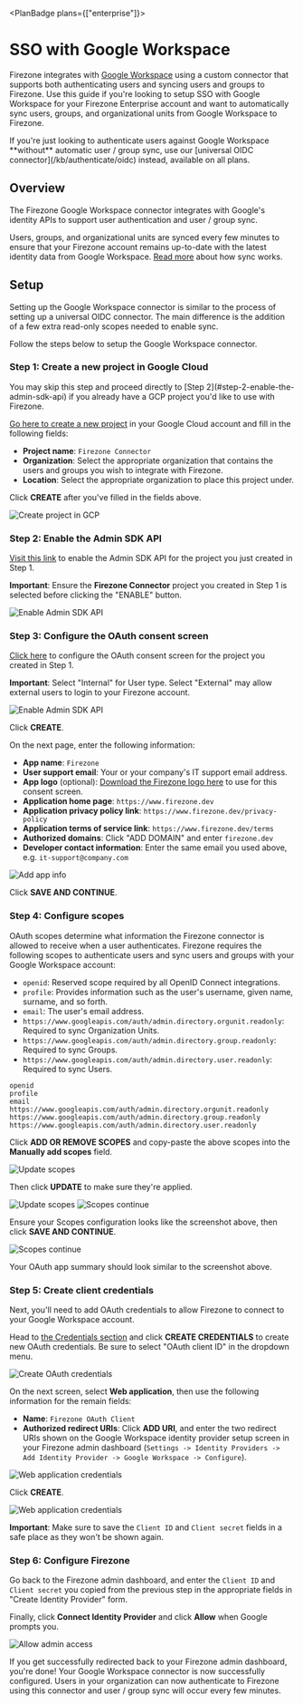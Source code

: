 
<PlanBadge plans={["enterprise"]}>

# SSO with Google Workspace

</PlanBadge>

Firezone integrates with [Google Workspace](https://workspace.google.com) using
a custom connector that supports both authenticating users and syncing users and
groups to Firezone. Use this guide if you're looking to setup SSO with Google
Workspace for your Firezone Enterprise account and want to automatically sync
users, groups, and organizational units from Google Workspace to Firezone.

<Alert color="info">
  If you're just looking to authenticate users against Google Workspace
  **without** automatic user / group sync, use our [universal OIDC
  connector](/kb/authenticate/oidc) instead, available on all plans.
</Alert>

## Overview

The Firezone Google Workspace connector integrates with Google's identity APIs
to support user authentication and user / group sync.

Users, groups, and organizational units are synced every few minutes to ensure
that your Firezone account remains up-to-date with the latest identity data from
Google Workspace. [Read more](/kb/authenticate/user-group-sync) about how sync
works.

## Setup

Setting up the Google Workspace connector is similar to the process of setting
up a universal OIDC connector. The main difference is the addition of a few
extra read-only scopes needed to enable sync.

Follow the steps below to setup the Google Workspace connector.

### Step 1: Create a new project in Google Cloud

<Alert color="info">
  You may skip this step and proceed directly to [Step
  2](#step-2-enable-the-admin-sdk-api) if you already have a GCP project you'd
  like to use with Firezone.
</Alert>

[Go here to create a new project](https://console.cloud.google.com/projectcreate)
in your Google Cloud account and fill in the following fields:

- **Project name**: `Firezone Connector`
- **Organization**: Select the appropriate organization that contains the users
  and groups you wish to integrate with Firezone.
- **Location**: Select the appropriate organization to place this project under.

Click **CREATE** after you've filled in the fields above.

<Link
  href="/images/kb/authenticate/google/gcp-create-project.png"
  target="_blank"
>
  <Image
    src="/images/kb/authenticate/google/gcp-create-project.png"
    alt="Create project in GCP"
    width={1200}
    height={1200}
  />
</Link>

### Step 2: Enable the Admin SDK API

[Visit this link](https://console.cloud.google.com/apis/library/admin.googleapis.com)
to enable the Admin SDK API for the project you just created in Step 1.

**Important**: Ensure the **Firezone Connector** project you created in Step 1
is selected before clicking the "ENABLE" button.

<Link
  href="/images/kb/authenticate/google/gcp-enable-admin-api.png"
  target="_blank"
>
  <Image
    src="/images/kb/authenticate/google/gcp-enable-admin-api.png"
    alt="Enable Admin SDK API"
    width={1200}
    height={1200}
  />
</Link>

### Step 3: Configure the OAuth consent screen

[Click here](https://console.cloud.google.com/apis/credentials/consent) to
configure the OAuth consent screen for the project you created in Step 1.

**Important**: Select "Internal" for User type. Select "External" may allow
external users to login to your Firezone account.

<Link
  href="/images/kb/authenticate/google/gcp-oauth-consent-screen.png"
  target="_blank"
>
  <Image
    src="/images/kb/authenticate/google/gcp-oauth-consent-screen.png"
    alt="Enable Admin SDK API"
    width={1200}
    height={1200}
  />
</Link>

Click **CREATE**.

On the next page, enter the following information:

- **App name**: `Firezone`
- **User support email**: Your or your company's IT support email address.
- **App logo** (optional):
  [Download the Firezone logo here](/images/kb/authenticate/google/gcp-oauth-screen-logo.png)
  to use for this consent screen.
- **Application home page**: `https://www.firezone.dev`
- **Application privacy policy link**: `https://www.firezone.dev/privacy-policy`
- **Application terms of service link**: `https://www.firezone.dev/terms`
- **Authorized domains**: Click "ADD DOMAIN" and enter `firezone.dev`
- **Developer contact information**: Enter the same email you used above, e.g.
  `it-support@company.com`

<Link
  href="/images/kb/authenticate/google/gcp-oauth-screen-2.png"
  target="_blank"
>
  <Image
    src="/images/kb/authenticate/google/gcp-oauth-screen-2.png"
    alt="Add app info"
    width={1200}
    height={1200}
  />
</Link>

Click **SAVE AND CONTINUE**.

### Step 4: Configure scopes

OAuth scopes determine what information the Firezone connector is allowed to
receive when a user authenticates. Firezone requires the following scopes to
authenticate users and sync users and groups with your Google Workspace account:

- `openid`: Reserved scope required by all OpenID Connect integrations.
- `profile`: Provides information such as the user's username, given name,
  surname, and so forth.
- `email`: The user's email address.
- `https://www.googleapis.com/auth/admin.directory.orgunit.readonly`: Required
  to sync Organization Units.
- `https://www.googleapis.com/auth/admin.directory.group.readonly`: Required to
  sync Groups.
- `https://www.googleapis.com/auth/admin.directory.user.readonly`: Required to
  sync Users.

```text
openid
profile
email
https://www.googleapis.com/auth/admin.directory.orgunit.readonly
https://www.googleapis.com/auth/admin.directory.group.readonly
https://www.googleapis.com/auth/admin.directory.user.readonly
```

Click **ADD OR REMOVE SCOPES** and copy-paste the above scopes into the
**Manually add scopes** field.

<Link
  href="/images/kb/authenticate/google/gcp-update-scopes.png"
  target="_blank"
>
  <Image
    src="/images/kb/authenticate/google/gcp-update-scopes.png"
    alt="Update scopes"
    width={1200}
    height={1200}
  />
</Link>

Then click **UPDATE** to make sure they're applied.

<Link
  href="/images/kb/authenticate/google/gcp-update-scopes-2.png"
  target="_blank"
>
  <Image
    src="/images/kb/authenticate/google/gcp-update-scopes-2.png"
    alt="Update scopes"
    width={1200}
    height={1200}
  />
</Link>

<Link
  href="/images/kb/authenticate/google/gcp-scopes-continue.png"
  target="_blank"
>
  <Image
    src="/images/kb/authenticate/google/gcp-scopes-continue.png"
    alt="Scopes continue"
    width={1200}
    height={1200}
  />
</Link>

Ensure your Scopes configuration looks like the screenshot above, then click
**SAVE AND CONTINUE**.

<Link
  href="/images/kb/authenticate/google/gcp-oauth-summary.png"
  target="_blank"
>
  <Image
    src="/images/kb/authenticate/google/gcp-oauth-summary.png"
    alt="Scopes continue"
    width={1200}
    height={1200}
  />
</Link>

Your OAuth app summary should look similar to the screenshot above.

### Step 5: Create client credentials

Next, you'll need to add OAuth credentials to allow Firezone to connect to your
Google Workspace account.

Head to
[the Credentials section](https://console.cloud.google.com/apis/credentials) and
click **CREATE CREDENTIALS** to create new OAuth credentials. Be sure to select
"OAuth client ID" in the dropdown menu.

<Link
  href="/images/kb/authenticate/google/gcp-create-credentials.png"
  target="_blank"
>
  <Image
    src="/images/kb/authenticate/google/gcp-create-credentials.png"
    alt="Create OAuth credentials"
    width={1200}
    height={1200}
  />
</Link>

On the next screen, select **Web application**, then use the following
information for the remain fields:

- **Name**: `Firezone OAuth Client`
- **Authorized redirect URIs**: Click **ADD URI**, and enter the two redirect
  URIs shown on the Google Workspace identity provider setup screen in your
  Firezone admin dashboard
  (`Settings -> Identity Providers -> Add Identity Provider -> Google Workspace -> Configure`).

<Link href="/images/kb/authenticate/google/gcp-creds-web.png" target="_blank">
  <Image
    src="/images/kb/authenticate/google/gcp-creds-web.png"
    alt="Web application credentials"
    width={1200}
    height={1200}
  />
</Link>

Click **CREATE**.

<Link
  href="/images/kb/authenticate/google/gcp-oauth-credentials.png"
  target="_blank"
>
  <Image
    src="/images/kb/authenticate/google/gcp-oauth-credentials.png"
    alt="Web application credentials"
    width={1200}
    height={1200}
  />
</Link>

**Important**: Make sure to save the `Client ID` and `Client secret` fields in a
safe place as they won't be shown again.

### Step 6: Configure Firezone

Go back to the Firezone admin dashboard, and enter the `Client ID` and
`Client secret` you copied from the previous step in the appropriate fields in
"Create Identity Provider" form.

Finally, click **Connect Identity Provider** and click **Allow** when Google
prompts you.

<Link href="/images/kb/authenticate/google/gcp-allow.png" target="_blank">
  <Image
    src="/images/kb/authenticate/google/gcp-allow.png"
    alt="Allow admin access"
    width={400}
    height={400}
    className="mx-auto"
  />
</Link>

If you get successfully redirected back to your Firezone admin dashboard, you're
done! Your Google Workspace connector is now successfully configured. Users in
your organization can now authenticate to Firezone using this connector and user
/ group sync will occur every few minutes.
